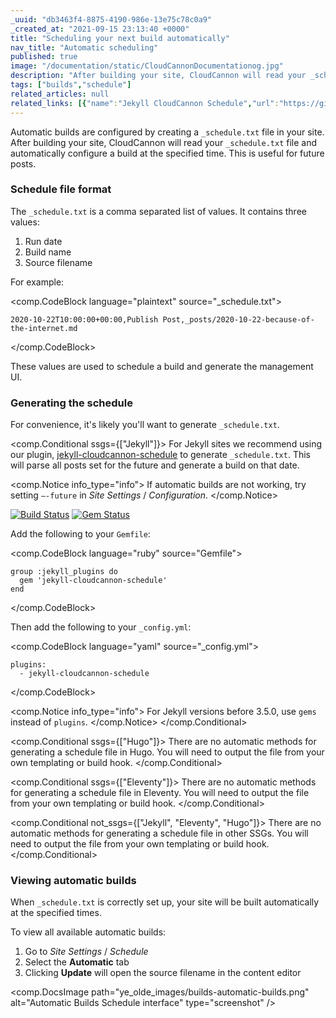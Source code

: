 ```yaml
---
_uuid: "db3463f4-8875-4190-986e-13e75c78c0a9"
_created_at: "2021-09-15 23:13:40 +0000"
title: "Scheduling your next build automatically"
nav_title: "Automatic scheduling"
published: true
image: "/documentation/static/CloudCannonDocumentationog.jpg"
description: "After building your site, CloudCannon will read your _schedule.txt file and automatically configure a build at the specified time."
tags: ["builds","schedule"]
related_articles: null
related_links: [{"name":"Jekyll CloudCannon Schedule","url":"https://github.com/CloudCannon/jekyll-cloudcannon-schedule"}]
---
```


Automatic builds are configured by creating a `_schedule.txt` file in your site. After building your site, CloudCannon will read your `_schedule.txt` file and automatically configure a build at the specified time. This is useful for future posts.

### Schedule file format


The `_schedule.txt` is a comma separated list of values. It contains three values:

1. Run date
2. Build name
3. Source filename

For example:

<comp.CodeBlock language="plaintext" source="_schedule.txt">
```
2020-10-22T10:00:00+00:00,Publish Post,_posts/2020-10-22-because-of-the-internet.md

```
</comp.CodeBlock>

These values are used to schedule a build and generate the management UI.

### Generating the schedule
For convenience, it's likely you'll want to generate `_schedule.txt`.



<comp.Conditional ssgs={["Jekyll"]}>
  For Jekyll sites we recommend using our plugin, [jekyll-cloudcannon-schedule](https://github.com/CloudCannon/jekyll-cloudcannon-schedule) to generate `_schedule.txt`. This will parse all posts set for the future and generate a build on that date.

  <comp.Notice info_type="info">
    If automatic builds are not working, try setting `–-future` in *Site Settings* / *Configuration*.
  </comp.Notice>

  [![Build Status](https://travis-ci.com/CloudCannon/jekyll-cloudcannon-schedule.svg?branch=master)](https://travis-ci.com/CloudCannon/jekyll-cloudcannon-schedule)
  [![Gem Status](https://badge.fury.io/rb/jekyll-cloudcannon-schedule.svg)](https://badge.fury.io/rb/jekyll-cloudcannon-schedule)

  Add the following to your `Gemfile`\:

  <comp.CodeBlock language="ruby" source="Gemfile">
  ```
  group :jekyll_plugins do
    gem 'jekyll-cloudcannon-schedule'
  end
  ```
  </comp.CodeBlock>

  Then add the following to your `_config.yml`\:

  <comp.CodeBlock language="yaml" source="_config.yml">
  ```
  plugins:
    - jekyll-cloudcannon-schedule
  ```
  </comp.CodeBlock>

  <comp.Notice info_type="info">
    For Jekyll versions before 3.5.0, use `gems` instead of `plugins`.
  </comp.Notice>
</comp.Conditional>



<comp.Conditional ssgs={["Hugo"]}>
  There are no automatic methods for generating a schedule file in Hugo. You will need to output the file from your own templating or build hook.
</comp.Conditional>



<comp.Conditional ssgs={["Eleventy"]}>
  There are no automatic methods for generating a schedule file in Eleventy. You will need to output the file from your own templating or build hook.
</comp.Conditional>



<comp.Conditional not_ssgs={["Jekyll", "Eleventy", "Hugo"]}>
  There are no automatic methods for generating a schedule file in other SSGs. You will need to output the file from your own templating or build hook.
</comp.Conditional>



### Viewing automatic builds
When `_schedule.txt` is correctly set up, your site will be built automatically at the specified times.

To view all available automatic builds:

1. Go to *Site Settings* / *Schedule*
2. Select the **Automatic** tab
3. Clicking **Update** will open the source filename in the content editor

<comp.DocsImage path="ye_olde_images/builds-automatic-builds.png" alt="Automatic Builds Schedule interface" type="screenshot" />

